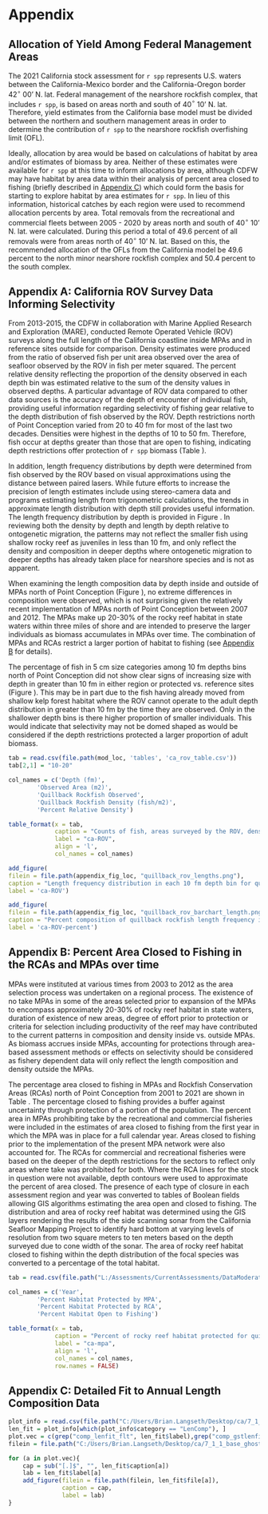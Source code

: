 \clearpage

# Appendix

## Allocation of Yield Among Federal Management Areas

The 2021 California stock assessment for `r spp` represents U.S. waters between the California-Mexico border and the California-Oregon border 42$^\circ$ 00' N. lat. Federal management of the nearshore rockfish complex, that includes `r spp`, is based on areas north and south of 40$^\circ$ 10' N. lat. Therefore, yield estimates from the California base model must be divided between the northern and southern management areas in order to determine the contribution of `r spp` to the nearshore rockfish overfishing limit (OFL). 

Ideally, allocation by area would be based on calculations of habitat by area and/or estimates of biomass by area. Neither of these estimates were available for `r spp` at this time to inform allocations by area, although CDFW may have habitat by area data within their analysis of percent area closed to fishing (briefly described in [Appendix C](#append_c)) which could form the basis for starting to explore habitat by area estimates for `r spp`. In lieu of this information, historical catches by each region were used to recommend allocation percents by area. Total removals from the recreational and commercial fleets between 2005 - 2020 by areas north and south of 40$^\circ$ 10' N. lat. were calculated.  During this period a total of 49.6 percent of all removals were from areas north of 40$^\circ$ 10' N. lat. Based on this, the recommended allocation of the OFLs from the California model be 49.6 percent to the north minor nearshore rockfish complex and 50.4 percent to the south complex.    


## Appendix A: California ROV Survey Data Informing Selectivity{#append_a}

From 2013-2015, the CDFW in collaboration with Marine Applied Research and Exploration (MARE), conducted Remote Operated Vehicle (ROV) surveys along the full length of the California coastline inside MPAs and in reference sites outside for comparison. Density estimates were produced from the ratio of observed fish per unit area observed over the area of seafloor observed by the ROV in fish per meter squared. The percent relative density reflecting the proportion of the density observed in each depth bin was estimated relative to the sum of the density values in observed depths. A particular advantage of ROV data compared to other data sources is the accuracy of the depth of encounter of individual fish, providing useful information regarding selectivity of fishing gear relative to the depth distribution of fish observed by the ROV. Depth restrictions north of Point Conception varied from 20 to 40 fm for most of the last two decades. Densities were highest in the depths of 10 to 50 fm. Therefore, fish occur at depths greater than those that are open to fishing, indicating depth restrictions offer protection of `r spp` biomass (Table \ref{tab:ca-ROV}). 
 
In addition, length frequency distributions by depth were determined from fish observed by the ROV based on visual approximations using the distance between paired lasers. While future efforts to increase the precision of length estimates include using stereo-camera data and programs estimating length from trigonometric calculations, the trends in approximate length distribution with depth still provides useful information. The length frequency distribution by depth is provided in Figure \ref{fig:ca-ROV}. In reviewing both the density by depth and length by depth relative to ontogenetic migration, the patterns may not reflect the smaller fish using shallow rocky reef as juveniles in less than 10 fm, and only reflect the density and composition in deeper depths where ontogenetic migration to deeper depths has already taken place for nearshore species and is not as apparent. 

When examining the length composition data by depth inside and outside of MPAs north of Point Conception (Figure \ref{fig:ca-ROV}), no extreme differences in composition were observed, which is not surprising given the relatively recent implementation of MPAs north of Point Conception between 2007 and 2012. The MPAs make up 20-30% of the rocky reef habitat in state waters within three miles of shore and are intended to preserve the larger individuals as biomass accumulates in MPAs over time. The combination of MPAs and RCAs restrict a larger portion of habitat to fishing (see [Appendix B](#append_b) for details). 

The percentage of fish in 5 cm size categories among 10 fm depths bins north of Point Conception did not show clear signs of increasing size with depth in greater than 10 fm in either region or protected vs. reference sites (Figure \ref{fig:ca-ROV-percent}). This may be in part due to the fish having already moved from shallow kelp forest habitat where the ROV cannot operate to the adult depth distribution in greater than 10 fm by the time they are observed. Only in the shallower depth bins is there higher proportion of smaller individuals. This would indicate that selectivity may not be domed shaped as would be considered if the depth restrictions protected a larger proportion of adult biomass.

```r
tab = read.csv(file.path(mod_loc, 'tables', 'ca_rov_table.csv'))
tab[2,1] = "10-20"

col_names = c('Depth (fm)',
        'Observed Area (m2)',
        'Quillback Rockfish Observed',
        'Quillback Rockfish Density (fish/m2)',
        'Percent Relative Density')

table_format(x = tab,
             caption = "Counts of fish, areas surveyed by the ROV, density (fish/meter square) and percent relative density by 10 fm depth",
             label = "ca-ROV",
             align = 'l',
             col_names = col_names)
```

```r
add_figure(
filein = file.path(appendix_fig_loc, "quillback_rov_lengths.png"), 
caption = "Length frequency distribution in each 10 fm depth bin for quillback rockfish sampled by the ROV in reference locations open to fishing north of Point Conception (above) and State Marine Reserves prohibiting take (below)",
label = 'ca-ROV')
```	

```r
add_figure(
filein = file.path(appendix_fig_loc, "quillback_rov_barchart_length.png"), 
caption = "Percent composition of quillback rockfish length frequency in 5 cm size classes for each 10 fm depth bin from ROV observations north of Point Conception in reference locations where retention is allowed (above) and in State Marine Reserves where retention is prohibited (below)",
label = 'ca-ROV-percent')
```	

\clearpage

## Appendix B: Percent Area Closed to Fishing in the RCAs and MPAs over time{#append_b}

MPAs were instituted at various times from 2003 to 2012 as the area selection process was undertaken on a regional process. The existence of no take MPAs in some of the areas selected prior to expansion of the MPAs to encompass approximately 20-30% of rocky reef habitat in state waters, duration of existence of new areas, degree of effort prior to protection or criteria for selection including productivity of the reef may have contributed to the current patterns in composition and density inside vs. outside MPAs. As biomass accrues inside MPAs, accounting for protections through area-based assessment methods or effects on selectivity should be considered as fishery dependent data will only reflect the length composition and density outside the MPAs. 
 
The percentage area closed to fishing in MPAs and Rockfish Conservation Areas (RCAs) north of Point Conception from 2001 to 2021 are shown in Table \ref{tab:ca-mpa}. The percentage closed to fishing provides a buffer against uncertainty through protection of a portion of the population. The percent area in MPAs prohibiting take by the recreational and commercial fisheries were included in the estimates of area closed to fishing from the first year in which the MPA was in place for a full calendar year. Areas closed to fishing prior to the implementation of the present MPA network were also accounted for. The RCAs for commercial and recreational fisheries were based on the deeper of the depth restrictions for the sectors to reflect only areas where take was prohibited for both. Where the RCA lines for the stock in question were not available, depth contours were used to approximate the percent of area closed. The presence of each type of closure in each assessment region and year was converted to tables of Boolean fields allowing GIS algorithms estimating the area open and closed to fishing. The distribution and area of rocky reef habitat was determined using the GIS layers rendering the results of the side scanning sonar from the California Seafloor Mapping Project to identify hard bottom at varying levels of resolution from two square meters to ten meters based on the depth surveyed due to cone width of the sonar. The area of rocky reef habitat closed to fishing within the depth distribution of the focal species was converted to a percentage of the total habitat. 

```r
tab = read.csv(file.path("L:/Assessments/CurrentAssessments/DataModerate_2021/Data_From_States/ca", 'Percent Habitat Area in MPA-RCA-Open to Fishing for Copper and Quillback North of Conception.csv'))

col_names = c('Year',
        'Percent Habitat Protected by MPA',
        'Percent Habitat Protected by RCA',
        'Percent Habitat Open to Fishing')

table_format(x = tab,
             caption = "Percent of rocky reef habitat protected for quillback and copper rockfish north or Point Conception by MPAs and RCAs, and the total percent habitat open to fishing.",
             label = "ca-mpa",
             align = 'l',
             col_names = col_names,
             row.names = FALSE)
```

\clearpage

## Appendix C: Detailed Fit to Annual Length Composition Data{#append_c}


```r
plot_info = read.csv(file.path("C:/Users/Brian.Langseth/Desktop/ca/7_1_1_base_ghostCom", "plots", "plotinfotable_for_doc.csv"))
len_fit = plot_info[which(plot_info$category == "LenComp"), ]
plot.vec = c(grep("comp_lenfit_flt", len_fit$label),grep("comp_gstlenfit_flt", len_fit$label))
filein = file.path("C:/Users/Brian.Langseth/Desktop/ca/7_1_1_base_ghostCom", "plots")

for (a in plot.vec){
	cap = sub("[.]$", "", len_fit$caption[a])
	lab = len_fit$label[a]
	add_figure(filein = file.path(filein, len_fit$file[a]), 
			   caption = cap, 
			   label = lab)
}
```


\clearpage

